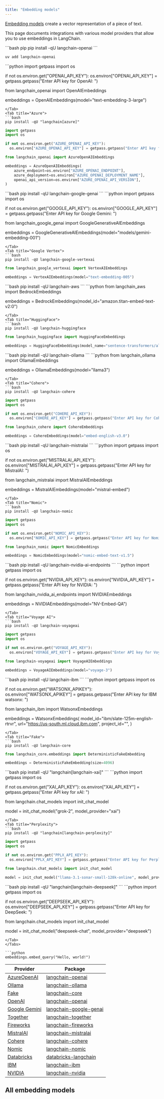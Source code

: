 ```yaml
---
title: "Embedding models"
---
```


[Embedding models](/oss/concepts/embedding_models) create a vector representation of a piece of text.

This page documents integrations with various model providers that allow you to use embeddings in LangChain.

<Tabs>
<Tab title="OpenAI">

<CodeGroup>
```bash pip
pip install -qU langchain-openai
```

```bash uv
uv add langchain-openai
```
</CodeGroup>
```python
import getpass
import os

if not os.environ.get("OPENAI_API_KEY"):
  os.environ["OPENAI_API_KEY"] = getpass.getpass("Enter API key for OpenAI: ")

from langchain_openai import OpenAIEmbeddings

embeddings = OpenAIEmbeddings(model="text-embedding-3-large")
```
</Tab>
<Tab title="Azure">
```bash
pip install -qU "langchain[azure]"
```
```python
import getpass
import os

if not os.environ.get("AZURE_OPENAI_API_KEY"):
  os.environ["AZURE_OPENAI_API_KEY"] = getpass.getpass("Enter API key for Azure: ")

from langchain_openai import AzureOpenAIEmbeddings

embeddings = AzureOpenAIEmbeddings(
    azure_endpoint=os.environ["AZURE_OPENAI_ENDPOINT"],
    azure_deployment=os.environ["AZURE_OPENAI_DEPLOYMENT_NAME"],
    openai_api_version=os.environ["AZURE_OPENAI_API_VERSION"],
)
```
</Tab>
<Tab title="Google Gemini">
```bash
pip install -qU langchain-google-genai
```
```python
import getpass
import os

if not os.environ.get("GOOGLE_API_KEY"):
  os.environ["GOOGLE_API_KEY"] = getpass.getpass("Enter API key for Google Gemini: ")

from langchain_google_genai import GoogleGenerativeAIEmbeddings

embeddings = GoogleGenerativeAIEmbeddings(model="models/gemini-embedding-001")
```
</Tab>
<Tab title="Google Vertex">
```bash
pip install -qU langchain-google-vertexai
```
```python
from langchain_google_vertexai import VertexAIEmbeddings

embeddings = VertexAIEmbeddings(model="text-embedding-005")
```
</Tab>
<Tab title="AWS">
```bash
pip install -qU langchain-aws
```
```python
from langchain_aws import BedrockEmbeddings

embeddings = BedrockEmbeddings(model_id="amazon.titan-embed-text-v2:0")
```
</Tab>
<Tab title="HuggingFace">
```bash
pip install -qU langchain-huggingface
```
```python
from langchain_huggingface import HuggingFaceEmbeddings

embeddings = HuggingFaceEmbeddings(model_name="sentence-transformers/all-mpnet-base-v2")
```
</Tab>
<Tab title="Ollama">
```bash
pip install -qU langchain-ollama
```
```python
from langchain_ollama import OllamaEmbeddings

embeddings = OllamaEmbeddings(model="llama3")
```
</Tab>
<Tab title="Cohere">
```bash
pip install -qU langchain-cohere
```
```python
import getpass
import os

if not os.environ.get("COHERE_API_KEY"):
  os.environ["COHERE_API_KEY"] = getpass.getpass("Enter API key for Cohere: ")

from langchain_cohere import CohereEmbeddings

embeddings = CohereEmbeddings(model="embed-english-v3.0")
```
</Tab>
<Tab title="Mistral AI">
```bash
pip install -qU langchain-mistralai
```
```python
import getpass
import os

if not os.environ.get("MISTRALAI_API_KEY"):
  os.environ["MISTRALAI_API_KEY"] = getpass.getpass("Enter API key for MistralAI: ")

from langchain_mistralai import MistralAIEmbeddings

embeddings = MistralAIEmbeddings(model="mistral-embed")
```
</Tab>
<Tab title="Nomic">
```bash
pip install -qU langchain-nomic
```
```python
import getpass
import os

if not os.environ.get("NOMIC_API_KEY"):
  os.environ["NOMIC_API_KEY"] = getpass.getpass("Enter API key for Nomic: ")

from langchain_nomic import NomicEmbeddings

embeddings = NomicEmbeddings(model="nomic-embed-text-v1.5")
```
</Tab>
<Tab title="NVIDIA">
```bash
pip install -qU langchain-nvidia-ai-endpoints
```
```python
import getpass
import os

if not os.environ.get("NVIDIA_API_KEY"):
  os.environ["NVIDIA_API_KEY"] = getpass.getpass("Enter API key for NVIDIA: ")

from langchain_nvidia_ai_endpoints import NVIDIAEmbeddings

embeddings = NVIDIAEmbeddings(model="NV-Embed-QA")
```
</Tab>
<Tab title="Voyage AI">
```bash
pip install -qU langchain-voyageai
```
```python
import getpass
import os

if not os.environ.get("VOYAGE_API_KEY"):
  os.environ["VOYAGE_API_KEY"] = getpass.getpass("Enter API key for Voyage AI: ")

from langchain-voyageai import VoyageAIEmbeddings

embeddings = VoyageAIEmbeddings(model="voyage-3")
```
</Tab>
<Tab title="IBM watsonx">
```bash
pip install -qU langchain-ibm
```
```python
import getpass
import os

if not os.environ.get("WATSONX_APIKEY"):
  os.environ["WATSONX_APIKEY"] = getpass.getpass("Enter API key for IBM watsonx: ")

from langchain_ibm import WatsonxEmbeddings

embeddings = WatsonxEmbeddings(
    model_id="ibm/slate-125m-english-rtrvr",
    url="https://us-south.ml.cloud.ibm.com",
    project_id="<WATSONX PROJECT_ID>",
)
```
</Tab>
<Tab title="Fake">
```bash
pip install -qU langchain-core
```
```python
from langchain_core.embeddings import DeterministicFakeEmbedding

embeddings = DeterministicFakeEmbedding(size=4096)
```
</Tab>
<Tab title="xAI">
```bash
pip install -qU "langchain[langchain-xai]"
```
```python
import getpass
import os

if not os.environ.get("XAI_API_KEY"):
  os.environ["XAI_API_KEY"] = getpass.getpass("Enter API key for xAI: ")

from langchain.chat_models import init_chat_model

model = init_chat_model("grok-2", model_provider="xai")
```
</Tab>
<Tab title="Perplexity">
```bash
pip install -qU "langchain[langchain-perplexity]"
```
```python
import getpass
import os

if not os.environ.get("PPLX_API_KEY"):
  os.environ["PPLX_API_KEY"] = getpass.getpass("Enter API key for Perplexity: ")

from langchain.chat_models import init_chat_model

model = init_chat_model("llama-3.1-sonar-small-128k-online", model_provider="perplexity")
```
</Tab>
<Tab title="DeepSeek">
```bash
pip install -qU "langchain[langchain-deepseek]"
```
```python
import getpass
import os

if not os.environ.get("DEEPSEEK_API_KEY"):
  os.environ["DEEPSEEK_API_KEY"] = getpass.getpass("Enter API key for DeepSeek: ")

from langchain.chat_models import init_chat_model

model = init_chat_model("deepseek-chat", model_provider="deepseek")
```
</Tab>
</Tabs>

```python
embeddings.embed_query("Hello, world!")
```

| Provider | Package |
|-----------|---------|
| [AzureOpenAI](/oss/integrations/text_embedding/azureopenai) | [langchain-openai](https://python.langchain.com/api_reference/openai/embeddings/langchain_openai.embeddings.azure.AzureOpenAIEmbeddings.html) |
| [Ollama](/oss/integrations/text_embedding/ollama) | [langchain-ollama](https://python.langchain.com/api_reference/ollama/embeddings/langchain_ollama.embeddings.OllamaEmbeddings.html) |
| [Fake](/oss/integrations/text_embedding/fake) | [langchain-core](https://python.langchain.com/api_reference/core/embeddings/langchain_core.embeddings.fake.FakeEmbeddings.html) |
| [OpenAI](/oss/integrations/text_embedding/openai) | [langchain-openai](https://python.langchain.com/api_reference/openai/chat_models/langchain_openai.chat_models.base.ChatOpenAI.html) |
| [Google Gemini](/oss/integrations/text_embedding/google_generative_ai) | [langchain-google-genai](https://python.langchain.com/api_reference/google_genai/embeddings/langchain_google_genai.embeddings.GoogleGenerativeAIEmbeddings.html) |
| [Together](/oss/integrations/text_embedding/together) | [langchain-together](https://python.langchain.com/api_reference/together/embeddings/langchain_together.embeddings.TogetherEmbeddings.html) |
| [Fireworks](/oss/integrations/text_embedding/fireworks) | [langchain-fireworks](https://python.langchain.com/api_reference/fireworks/embeddings/langchain_fireworks.embeddings.FireworksEmbeddings.html) |
| [MistralAI](/oss/integrations/text_embedding/mistralai) | [langchain-mistralai](https://python.langchain.com/api_reference/mistralai/embeddings/langchain_mistralai.embeddings.MistralAIEmbeddings.html) |
| [Cohere](/oss/integrations/text_embedding/cohere) | [langchain-cohere](https://python.langchain.com/api_reference/community/llms/langchain_community.llms.cohere.Cohere.html) |
| [Nomic](/oss/integrations/text_embedding/nomic) | [langchain-nomic](https://python.langchain.com/api_reference/nomic/embeddings/langchain_nomic.embeddings.NomicEmbeddings.html) |
| [Databricks](/oss/integrations/text_embedding/databricks) | [databricks-langchain](https://api-docs.databricks.com/python/databricks-ai-bridge/latest/databricks_langchain.html#databricks_langchain.DatabricksEmbeddings) |
| [IBM](/oss/integrations/text_embedding/ibm_watsonx) | [langchain-ibm](https://python.langchain.com/api_reference/ibm/embeddings/langchain_ibm.embeddings.WatsonxEmbeddings.html) |
| [NVIDIA](/oss/integrations/text_embedding/nvidia_ai_endpoints) | [langchain-nvidia](https://python.langchain.com/api_reference/nvidia_ai_endpoints/embeddings/langchain_nvidia_ai_endpoints.embeddings.NVIDIAEmbeddings.html) |

## All embedding models

<Columns cols={3}>
<Card title="Aleph Alpha" icon="link" href="/oss/integrations/text_embedding/aleph_alpha" arrow="true" cta="View guide"></Card>
<Card title="Anyscale" icon="link" href="/oss/integrations/text_embedding/anyscale" arrow="true" cta="View guide"></Card>
<Card title="Ascend" icon="link" href="/oss/integrations/text_embedding/ascend" arrow="true" cta="View guide"></Card>
<Card title="AwaDB" icon="link" href="/oss/integrations/text_embedding/awadb" arrow="true" cta="View guide"></Card>
<Card title="AzureOpenAI" icon="link" href="/oss/integrations/text_embedding/azureopenai" arrow="true" cta="View guide"></Card>
<Card title="Baichuan Text Embeddings" icon="link" href="/oss/integrations/text_embedding/baichuan" arrow="true" cta="View guide"></Card>
<Card title="Baidu Qianfan" icon="link" href="/oss/integrations/text_embedding/baidu_qianfan_endpoint" arrow="true" cta="View guide"></Card>
<Card title="Bedrock" icon="link" href="/oss/integrations/text_embedding/bedrock" arrow="true" cta="View guide"></Card>
<Card title="BGE on Hugging Face" icon="link" href="/oss/integrations/text_embedding/bge_huggingface" arrow="true" cta="View guide"></Card>
<Card title="Bookend AI" icon="link" href="/oss/integrations/text_embedding/bookend" arrow="true" cta="View guide"></Card>
<Card title="Clarifai" icon="link" href="/oss/integrations/text_embedding/clarifai" arrow="true" cta="View guide"></Card>
<Card title="Cloudflare Workers AI" icon="link" href="/oss/integrations/text_embedding/cloudflare_workersai" arrow="true" cta="View guide"></Card>
<Card title="Clova Embeddings" icon="link" href="/oss/integrations/text_embedding/clova" arrow="true" cta="View guide"></Card>
<Card title="Cohere" icon="link" href="/oss/integrations/text_embedding/cohere" arrow="true" cta="View guide"></Card>
<Card title="DashScope" icon="link" href="/oss/integrations/text_embedding/dashscope" arrow="true" cta="View guide"></Card>
<Card title="Databricks" icon="link" href="/oss/integrations/text_embedding/databricks" arrow="true" cta="View guide"></Card>
<Card title="DeepInfra" icon="link" href="/oss/integrations/text_embedding/deepinfra" arrow="true" cta="View guide"></Card>
<Card title="EDEN AI" icon="link" href="/oss/integrations/text_embedding/edenai" arrow="true" cta="View guide"></Card>
<Card title="Elasticsearch" icon="link" href="/oss/integrations/text_embedding/elasticsearch" arrow="true" cta="View guide"></Card>
<Card title="Embaas" icon="link" href="/oss/integrations/text_embedding/embaas" arrow="true" cta="View guide"></Card>
<Card title="Fake Embeddings" icon="link" href="/oss/integrations/text_embedding/fake" arrow="true" cta="View guide"></Card>
<Card title="FastEmbed by Qdrant" icon="link" href="/oss/integrations/text_embedding/fastembed" arrow="true" cta="View guide"></Card>
<Card title="Fireworks" icon="link" href="/oss/integrations/text_embedding/fireworks" arrow="true" cta="View guide"></Card>
<Card title="Google Gemini" icon="link" href="/oss/integrations/text_embedding/google_generative_ai" arrow="true" cta="View guide"></Card>
<Card title="Google Vertex AI" icon="link" href="/oss/integrations/text_embedding/google_vertex_ai_palm" arrow="true" cta="View guide"></Card>
<Card title="GPT4All" icon="link" href="/oss/integrations/text_embedding/gpt4all" arrow="true" cta="View guide"></Card>
<Card title="Gradient" icon="link" href="/oss/integrations/text_embedding/gradient" arrow="true" cta="View guide"></Card>
<Card title="GreenNode" icon="link" href="/oss/integrations/text_embedding/greennode" arrow="true" cta="View guide"></Card>
<Card title="Hugging Face" icon="link" href="/oss/integrations/text_embedding/huggingfacehub" arrow="true" cta="View guide"></Card>
<Card title="IBM watsonx.ai" icon="link" href="/oss/integrations/text_embedding/ibm_watsonx" arrow="true" cta="View guide"></Card>
<Card title="Infinity" icon="link" href="/oss/integrations/text_embedding/infinity" arrow="true" cta="View guide"></Card>
<Card title="Instruct Embeddings" icon="link" href="/oss/integrations/text_embedding/instruct_embeddings" arrow="true" cta="View guide"></Card>
<Card title="IPEX-LLM CPU" icon="link" href="/oss/integrations/text_embedding/ipex_llm" arrow="true" cta="View guide"></Card>
<Card title="IPEX-LLM GPU" icon="link" href="/oss/integrations/text_embedding/ipex_llm_gpu" arrow="true" cta="View guide"></Card>
<Card title="Intel Extension for Transformers" icon="link" href="/oss/integrations/text_embedding/itrex" arrow="true" cta="View guide"></Card>
<Card title="Jina" icon="link" href="/oss/integrations/text_embedding/jina" arrow="true" cta="View guide"></Card>
<Card title="John Snow Labs" icon="link" href="/oss/integrations/text_embedding/johnsnowlabs_embedding" arrow="true" cta="View guide"></Card>
<Card title="LASER" icon="link" href="/oss/integrations/text_embedding/laser" arrow="true" cta="View guide"></Card>
<Card title="Lindorm" icon="link" href="/oss/integrations/text_embedding/lindorm" arrow="true" cta="View guide"></Card>
<Card title="Llama.cpp" icon="link" href="/oss/integrations/text_embedding/llamacpp" arrow="true" cta="View guide"></Card>
<Card title="Llamafile" icon="link" href="/oss/integrations/text_embedding/llamafile" arrow="true" cta="View guide"></Card>
<Card title="LLMRails" icon="link" href="/oss/integrations/text_embedding/llm_rails" arrow="true" cta="View guide"></Card>
<Card title="LocalAI" icon="link" href="/oss/integrations/text_embedding/localai" arrow="true" cta="View guide"></Card>
<Card title="MiniMax" icon="link" href="/oss/integrations/text_embedding/minimax" arrow="true" cta="View guide"></Card>
<Card title="MistralAI" icon="link" href="/oss/integrations/text_embedding/mistralai" arrow="true" cta="View guide"></Card>
<Card title="Model2Vec" icon="link" href="/oss/integrations/text_embedding/model2vec" arrow="true" cta="View guide"></Card>
<Card title="ModelScope" icon="link" href="/oss/integrations/text_embedding/modelscope_embedding" arrow="true" cta="View guide"></Card>
<Card title="MosaicML" icon="link" href="/oss/integrations/text_embedding/mosaicml" arrow="true" cta="View guide"></Card>
<Card title="Naver" icon="link" href="/oss/integrations/text_embedding/naver" arrow="true" cta="View guide"></Card>
<Card title="Nebius" icon="link" href="/oss/integrations/text_embedding/nebius" arrow="true" cta="View guide"></Card>
<Card title="Netmind" icon="link" href="/oss/integrations/text_embedding/netmind" arrow="true" cta="View guide"></Card>
<Card title="NLP Cloud" icon="link" href="/oss/integrations/text_embedding/nlp_cloud" arrow="true" cta="View guide"></Card>
<Card title="Nomic" icon="link" href="/oss/integrations/text_embedding/nomic" arrow="true" cta="View guide"></Card>
<Card title="NVIDIA NIMs" icon="link" href="/oss/integrations/text_embedding/nvidia_ai_endpoints" arrow="true" cta="View guide"></Card>
<Card title="Oracle Cloud Infrastructure" icon="link" href="/oss/integrations/text_embedding/oci_generative_ai" arrow="true" cta="View guide"></Card>
<Card title="Ollama" icon="link" href="/oss/integrations/text_embedding/ollama" arrow="true" cta="View guide"></Card>
<Card title="OpenClip" icon="link" href="/oss/integrations/text_embedding/open_clip" arrow="true" cta="View guide"></Card>
<Card title="OpenAI" icon="link" href="/oss/integrations/text_embedding/openai" arrow="true" cta="View guide"></Card>
<Card title="OpenVINO" icon="link" href="/oss/integrations/text_embedding/openvino" arrow="true" cta="View guide"></Card>
<Card title="Optimum Intel" icon="link" href="/oss/integrations/text_embedding/optimum_intel" arrow="true" cta="View guide"></Card>
<Card title="Oracle AI Vector Search" icon="link" href="/oss/integrations/text_embedding/oracleai" arrow="true" cta="View guide"></Card>
<Card title="OVHcloud" icon="link" href="/oss/integrations/text_embedding/ovhcloud" arrow="true" cta="View guide"></Card>
<Card title="Pinecone Embeddings" icon="link" href="/oss/integrations/text_embedding/pinecone" arrow="true" cta="View guide"></Card>
<Card title="PredictionGuard" icon="link" href="/oss/integrations/text_embedding/predictionguard" arrow="true" cta="View guide"></Card>
<Card title="PremAI" icon="link" href="/oss/integrations/text_embedding/premai" arrow="true" cta="View guide"></Card>
<Card title="SageMaker" icon="link" href="/oss/integrations/text_embedding/sagemaker-endpoint" arrow="true" cta="View guide"></Card>
<Card title="SambaNovaCloud" icon="link" href="/oss/integrations/text_embedding/sambanova" arrow="true" cta="View guide"></Card>
<Card title="SambaStudio" icon="link" href="/oss/integrations/text_embedding/sambastudio" arrow="true" cta="View guide"></Card>
<Card title="Self Hosted" icon="link" href="/oss/integrations/text_embedding/self-hosted" arrow="true" cta="View guide"></Card>
<Card title="Sentence Transformers" icon="link" href="/oss/integrations/text_embedding/sentence_transformers" arrow="true" cta="View guide"></Card>
<Card title="Solar" icon="link" href="/oss/integrations/text_embedding/solar" arrow="true" cta="View guide"></Card>
<Card title="SpaCy" icon="link" href="/oss/integrations/text_embedding/spacy_embedding" arrow="true" cta="View guide"></Card>
<Card title="SparkLLM" icon="link" href="/oss/integrations/text_embedding/sparkllm" arrow="true" cta="View guide"></Card>
<Card title="TensorFlow Hub" icon="link" href="/oss/integrations/text_embedding/tensorflowhub" arrow="true" cta="View guide"></Card>
<Card title="Text Embeddings Inference" icon="link" href="/oss/integrations/text_embedding/text_embeddings_inference" arrow="true" cta="View guide"></Card>
<Card title="TextEmbed" icon="link" href="/oss/integrations/text_embedding/textembed" arrow="true" cta="View guide"></Card>
<Card title="Titan Takeoff" icon="link" href="/oss/integrations/text_embedding/titan_takeoff" arrow="true" cta="View guide"></Card>
<Card title="Together AI" icon="link" href="/oss/integrations/text_embedding/together" arrow="true" cta="View guide"></Card>
<Card title="Upstage" icon="link" href="/oss/integrations/text_embedding/upstage" arrow="true" cta="View guide"></Card>
<Card title="Volc Engine" icon="link" href="/oss/integrations/text_embedding/volcengine" arrow="true" cta="View guide"></Card>
<Card title="Voyage AI" icon="link" href="/oss/integrations/text_embedding/voyageai" arrow="true" cta="View guide"></Card>
<Card title="Xinference" icon="link" href="/oss/integrations/text_embedding/xinference" arrow="true" cta="View guide"></Card>
<Card title="YandexGPT" icon="link" href="/oss/integrations/text_embedding/yandex" arrow="true" cta="View guide"></Card>
<Card title="ZhipuAI" icon="link" href="/oss/integrations/text_embedding/zhipuai" arrow="true" cta="View guide"></Card>
</Columns>
